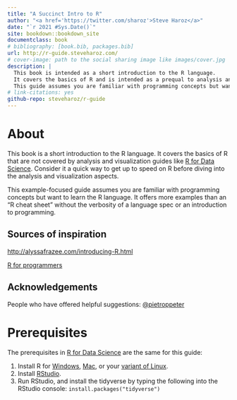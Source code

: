 ```yaml
---
title: "A Succinct Intro to R"
author: "<a href='https://twitter.com/sharoz'>Steve Haroz</a>"
date: "`r 2021 #Sys.Date()`"
site: bookdown::bookdown_site
documentclass: book
# bibliography: [book.bib, packages.bib]
url: http://r-guide.steveharoz.com/
# cover-image: path to the social sharing image like images/cover.jpg
description: |
  This book is intended as a short introduction to the R language. 
  It covers the basics of R and is intended as a prequal to analysis and visualization guides like "R for Data Science". 
  This guide assumes you are familiar with programming concepts but want to learn the R language specifically.
# link-citations: yes
github-repo: steveharoz/r-guide
---
```


# About {.unnumbered}

This book is a short introduction to the R language. It covers the basics of R that are not covered by analysis and visualization guides like [R for Data Science](https://r4ds.had.co.nz). Consider it a quick way to get up to speed on R before diving into the analysis and visualization aspects.

This example-focused guide assumes you are familiar with programming concepts but want to learn the R language. It offers more examples than an "R cheat sheet" without the verbosity of a language spec or an introduction to programming.

## Sources of inspiration {.unlisted .unnumbered}

<http://alyssafrazee.com/introducing-R.html>

[R for programmers](http://www.johndcook.com/R_language_for_programmers.html)

## Acknowledgements {.unlisted .unnumbered}

People who have offered helpful suggestions: [\@pietroppeter](https://github.com/pietroppeter)

# Prerequisites {.unnumbered}

The prerequisites in [R for Data Science](https://r4ds.had.co.nz/introduction.html#prerequisites) are the same for this guide:

1.  Install R for [Windows](https://cloud.r-project.org/bin/windows/base/), [Mac](https://cloud.r-project.org/bin/macosx/), or your [variant of Linux](https://cloud.r-project.org/bin/linux/).
2.  Install [RStudio](https://www.rstudio.com/products/rstudio/).
3.  Run RStudio, and install the tidyverse by typing the following into the RStudio console: `install.packages("tidyverse")`
